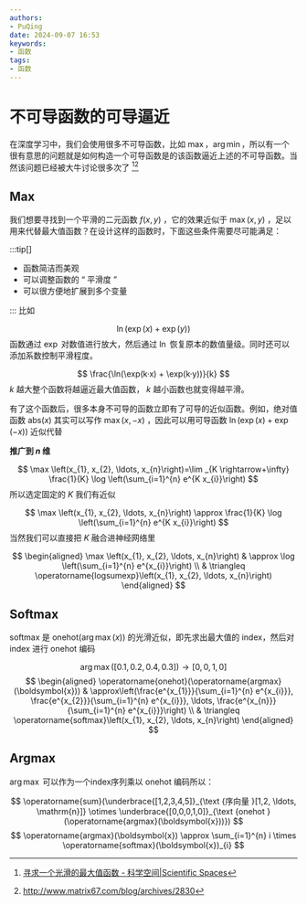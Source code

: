 ```yaml
---
authors:
- PuQing
date: 2024-09-07 16:53
keywords:
- 函数
tags:
- 函数
---
```

# 不可导函数的可导逼近

在深度学习中，我们会使用很多不可导函数，比如 $\max$，$\arg\min$，所以有一个很有意思的问题就是如何构造一个可导函数是的该函数逼近上述的不可导函数。当然该问题已经被大牛讨论很多次了 [^1][^2]

## Max

我们想要寻找到一个平滑的二元函数 $f(x,y)$ ，它的效果近似于 $\max(x,y)$ ，足以用来代替最大值函数？在设计这样的函数时，下面这些条件需要尽可能满足：


<!--truncate-->
:::tip[]

- 函数简洁而美观
- 可以调整函数的 “ 平滑度 ”
- 可以很方便地扩展到多个变量

:::
比如

$$
\ln (\exp(x)+\exp(y))
$$
函数通过 $\exp$ 对数值进行放大，然后通过 $\ln$ 恢复原本的数值量级。同时还可以添加系数控制平滑程度。

$$
\frac{\ln(\exp(k·x) + \exp(k·y))}{k}
$$
$k$ 越大整个函数将越逼近最大值函数， $k$ 越小函数也就变得越平滑。

有了这个函数后，很多本身不可导的函数立即有了可导的近似函数。例如，绝对值函数 $\mathrm{abs}(x)$ 其实可以写作 $\max(x,-x)$ ，因此可以用可导函数 $\ln(\exp(x) + \exp(-x))$ 近似代替

**推广到 $n$ 维**

$$
\max \left(x_{1}, x_{2}, \ldots, x_{n}\right)=\lim _{K \rightarrow+\infty} \frac{1}{K} \log \left(\sum_{i=1}^{n} e^{K x_{i}}\right)
$$
所以选定固定的 $K$ 我们有近似

$$
\max \left(x_{1}, x_{2}, \ldots, x_{n}\right) \approx \frac{1}{K} \log \left(\sum_{i=1}^{n} e^{K x_{i}}\right)
$$
当然我们可以直接把 $K$ 融合进神经网络里

$$
\begin{aligned}
\max \left(x_{1}, x_{2}, \ldots, x_{n}\right) & \approx \log \left(\sum_{i=1}^{n} e^{x_{i}}\right) \\
& \triangleq \operatorname{logsumexp}\left(x_{1}, x_{2}, \ldots, x_{n}\right)
\end{aligned}
$$
## Softmax

softmax 是 $\mathrm{onehot}(\arg \max(x))$ 的光滑近似，即先求出最大值的 <Highlight>index</Highlight>，然后对 $\mathrm{index}$ 进行 $\mathrm{onehot}$ 编码

$$
\begin{equation}
\arg \max (\left[ 0.1,0.2,0.4,0.3 \right] ) \to [0,0,1,0]
\end{equation}
$$
$$
\begin{aligned}
\operatorname{onehot}(\operatorname{argmax}(\boldsymbol{x})) 
& \approx\left(\frac{e^{x_{1}}}{\sum_{i=1}^{n} e^{x_{i}}}, \frac{e^{x_{2}}}{\sum_{i=1}^{n} e^{x_{i}}}, \ldots, \frac{e^{x_{n}}}{\sum_{i=1}^{n} e^{x_{i}}}\right) \\
& \triangleq \operatorname{softmax}\left(x_{1}, x_{2}, \ldots, x_{n}\right)
\end{aligned}
$$
## Argmax

$\arg \max$ 可以作为一个<Highlight>index</Highlight>序列乘以 onehot 编码所以：

$$
\operatorname{sum}(\underbrace{[1,2,3,4,5]}_{\text {序向量 }[1,2, \ldots, \mathrm{n}]} \otimes \underbrace{[0,0,0,1,0]}_{\text {onehot }(\operatorname{argmax}(\boldsymbol{x}))})
$$
$$
\operatorname{argmax}(\boldsymbol{x}) \approx \sum_{i=1}^{n} i \times \operatorname{softmax}(\boldsymbol{x})_{i}
$$
[^1]:[寻求一个光滑的最大值函数 - 科学空间|Scientific Spaces](https://spaces.ac.cn/archives/3290)
[^2]:http://www.matrix67.com/blog/archives/2830
